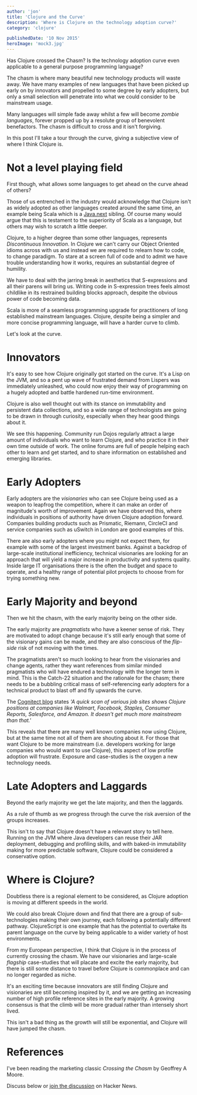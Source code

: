 ```yaml
---
author: 'jon'
title: 'Clojure and the Curve'
description: 'Where is Clojure on the technology adoption curve?'
category: 'clojure'

publishedDate: '10 Nov 2015'
heroImage: 'mock3.jpg'
---
```


Has Clojure crossed the Chasm? Is the technology adoption curve even
applicable to a general purpose programming language?

The chasm is where many beautiful new technology products will waste
away. We have many examples of new languages that have been picked up
early on by innovators and propelled to some degree by early adopters,
but only a small selection will penetrate into what we could consider to
be mainstream usage.

Many languages will simple fade away whilst a few will become _zombie
languages_, forever propped up by a resolute group of benevolent
benefactors. The chasm is difficult to cross and it isn't forgiving.

In this post I'll take a tour through the curve, giving a subjective
view of where I think Clojure is.

# Not a level playing field

First though, what allows some languages to get ahead on the curve ahead
of others?

Those of us entrenched in the industry would acknowledge that Clojure
isn't as widely adopted as other languages created around the same time,
an example being Scala which is a
[Java.next](http://www.ibm.com/developerworks/library/j-jn16/index.html)
sibling. Of course many would argue that this is testament to the
superiority of Scala as a language, but others may wish to scratch a
little deeper.

Clojure, to a higher degree than some other languages, represents
_Discontinuous Innovation_. In Clojure we can't carry our Object
Oriented idioms across with us and instead we are required to relearn
how to code, to change paradigm. To stare at a screen full of code and
to admit we have trouble understanding how it works, requires an
substantial degree of humility.

We have to deal with the jarring break in aesthetics that S-expressions
and all their parens will bring us. Writing code in S-expression trees
feels almost childlike in its restrained building blocks approach,
despite the obvious power of code becoming data.

Scala is more of a seamless programming upgrade for practitioners of
long established mainstream languages. Clojure, despite being a simpler
and more concise programming language, will have a harder curve to
climb.

Let's look at the curve.

# Innovators

It's easy to see how Clojure originally got started on the curve. It's a
Lisp on the JVM, and so a pent up wave of frustrated demand from Lispers
was immediately unleashed, who could now enjoy their way of programming
on a hugely adopted and battle hardened run-time environment.

Clojure is also well thought out with its stance on immutability and
persistent data collections, and so a wide range of technologists are
going to be drawn in through curiosity, especially when they hear good
things about it.

We see this happening. Community run Dojos regularly attract a large
amount of individuals who want to learn Clojure, and who practice it in
their own time outside of work. The online forums are full of people
helping each other to learn and get started, and to share information on
established and emerging libraries.

# Early Adopters

Early adopters are the _visionaries_ who can see Clojure being used as a
weapon to leapfrog the competition, where it can make an order of
magnitude's worth of improvement. Again we have observed this, where
individuals in positions of authority have driven Clojure adoption
forward. Companies building products such as Prismatic, Riemann,
CircleCI and service companies such as uSwitch in London are good
examples of this.

There are also early adopters where you might not expect them, for
example with some of the largest investment banks. Against a backdrop of
large-scale institutional inefficiency, technical visionaries are
looking for an approach that will yield a major increase in productivity
and systems quality. Inside large IT organisations there is the often
the budget and space to operate, and a healthy range of potential pilot
projects to choose from for trying something new.

# Early Majority and beyond

Then we hit the chasm, with the early majority being on the other side.

The early majority are _pragmatists_ who have a keener sense of risk.
They are motivated to adopt change because it's still early enough that
some of the visionary gains can be made, and they are also conscious of
the _flip-side_ risk of not moving with the times.

The pragmatists aren't so much looking to hear from the visionaries and
change agents, rather they want references from similar minded
pragmatists who will have endured a technology with the longer term in
mind. This is the Catch-22 situation and the rationale for the chasm;
there needs to be a bubbling critical mass of self-referencing early
adopters for a technical product to blast off and fly upwards the curve.

The [Cognitect blog](http://blog.cognitect.com/blog/2015/9/21/2-myths-and-2-facts-about-clojure-that-change-everything)
states _\'A quick scan of various job sites shows Clojure positions at
companies like Walmart, Facebook, Staples, Consumer Reports, Salesforce,
and Amazon. It doesn't get much more mainstream than that.\'_

This reveals that there are many well known companies now using Clojure,
but at the same time not all of them are shouting about it. For those
that want Clojure to be more mainstream (i.e. developers working for
large companies who would want to use Clojure), this aspect of low
profile adoption will frustrate. Exposure and case-studies is the oxygen
a new technology needs.

# Late Adopters and Laggards

Beyond the early majority we get the late majority, and then the
laggards.

As a rule of thumb as we progress through the curve the risk aversion of
the groups increases.

This isn't to say that Clojure doesn't have a relevant story to tell
here. Running on the JVM where Java developers can reuse their JAR
deployment, debugging and profiling skills, and with baked-in
immutability making for more predictable software, Clojure could be
considered a conservative option.

# Where is Clojure?

Doubtless there is a regional element to be considered, as Clojure
adoption is moving at different speeds in the world.

We could also break Clojure down and find that there are a group of
sub-technologies making their own journey, each following a potentially
different pathway. ClojureScript is one example that has the potential
to overtake its parent language on the curve by being applicable to a
wider variety of host environments.

From my European perspective, I think that Clojure is in the process of
currently crossing the chasm. We have our visionaries and large-scale
_flagship_ case-studies that will placate and excite the early majority,
but there is still some distance to travel before Clojure is commonplace
and can no longer regarded as niche.

It's an exciting time because innovators are still finding Clojure and
visionaries are still becoming inspired by it, and we are getting an
increasing number of high profile reference sites in the early majority.
A growing consensus is that the climb will be more gradual rather than
intensely short lived.

This isn't a bad thing as the growth will still be exponential, and
Clojure will have jumped the chasm.

# References

I've been reading the marketing classic _Crossing the Chasm_ by Geoffrey
A Moore.

Discuss below or [join the discussion](https://news.ycombinator.com/item?id=10539029) on Hacker
News.
